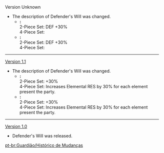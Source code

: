 {{Change History/Header}}
Version Unknown
*The description of Defender's Will was changed.
**'''{{Color|Old description}}:'''<br>2-Piece Set: DEF +30%<br>4-Piece Set: {{Highlight|Increases Elemental RES by 30% for each element present among your characters the party.}}
**'''{{Color|New description}}:'''<br>2-Piece Set: DEF +30%<br>4-Piece Set: {{Highlight|For each different element present in your own party, the wearer's Elemental RES to that corresponding element is increased by 30%.}}
----
[[Version 1.1]]
*The description of Defender's Will was changed.
**'''{{Color|Old description}}:'''<br>2-Piece Set: {{Highlight|Base DEF}} +30%<br>4-Piece Set: Increases Elemental RES by 30% for each element present {{Highlight|in}} the party.
**'''{{Color|New description}}:'''<br>2-Piece Set: {{Highlight|DEF}} +30%<br>4-Piece Set: Increases Elemental RES by 30% for each element present {{Highlight|among your characters}} the party.
----
[[Version 1.0]]
*Defender's Will was released.
<noinclude>
[[pt-br:Guardião/Histórico de Mudanças]]
</noinclude>